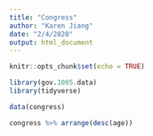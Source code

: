 ```yaml
---
title: "Congress"
author: "Karen Jiang"
date: "2/4/2020"
output: html_document
---
```


```r
knitr::opts_chunk$set(echo = TRUE)

library(gov.1005.data)
library(tidyverse)
```

```r
data(congress)

congress %>% arrange(desc(age))
```

